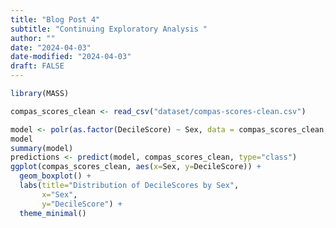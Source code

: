 ```yaml
---
title: "Blog Post 4"
subtitle: "Continuing Exploratory Analysis "
author: ""
date: "2024-04-03"
date-modified: "2024-04-03"
draft: FALSE
---
```

```r
library(MASS)

compas_scores_clean <- read_csv("dataset/compas-scores-clean.csv")

model <- polr(as.factor(DecileScore) ~ Sex, data = compas_scores_clean, Hess=TRUE)
model
summary(model)
predictions <- predict(model, compas_scores_clean, type="class")
ggplot(compas_scores_clean, aes(x=Sex, y=DecileScore)) +
  geom_boxplot() +
  labs(title="Distribution of DecileScores by Sex",
       x="Sex",
       y="DecileScore") +
  theme_minimal()
```
